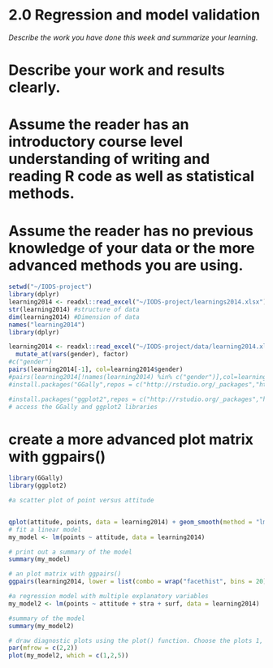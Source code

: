 # 2.0  Regression and model validation

*Describe the work you have done this week and summarize your learning.*

# Describe your work and results clearly. 
# Assume the reader has an introductory course level understanding of writing and reading R code as well as statistical methods.
# Assume the reader has no previous knowledge of your data or the more advanced methods you are using.

```r
setwd("~/IODS-project")
library(dplyr)
learning2014 <- readxl::read_excel("~/IODS-project/learnings2014.xlsx")
str(learning2014) #structure of data
dim(learning2014) #Dimension of data
names("learning2014")
library(dplyr)
````

```r
learning2014 <- readxl::read_excel("~/IODS-project/data/learning2014.xlsx") %>%
  mutate_at(vars(gender), factor)
#c("gender")
pairs(learning2014[-1], col=learning2014$gender)
#pairs(learning2014[!names(learning2014) %in% c("gender")],col=learning2014$gender)
#install.packages("GGally",repos = c("http://rstudio.org/_packages","http://cran.rstudio.com")

#install.packages("ggplot2",repos = c("http://rstudio.org/_packages","http://cran.rstudio.com")
# access the GGally and ggplot2 libraries

````

# create a more advanced plot matrix with ggpairs()
```r
library(GGally)
library(ggplot2)
````



```r
#a scatter plot of point versus attitude


qplot(attitude, points, data = learning2014) + geom_smooth(method = "lm")
# fit a linear model
my_model <- lm(points ~ attitude, data = learning2014)

# print out a summary of the model
summary(my_model)

# an plot matrix with ggpairs()
ggpairs(learning2014, lower = list(combo = wrap("facethist", bins = 20)))

#a regression model with multiple explanatory variables
my_model2 <- lm(points ~ attitude + stra + surf, data = learning2014)

#summary of the model
summary(my_model2)

# draw diagnostic plots using the plot() function. Choose the plots 1, 2 and 5
par(mfrow = c(2,2))
plot(my_model2, which = c(1,2,5))
```` 

